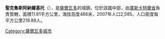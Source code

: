 '''聖克魯斯阿納爾基托'''（{{lang-es|Santa Cruz Analquito}}），是[[薩爾瓦多|薩爾瓦多]]的城鎮，位於該國中部，由[[庫斯卡特蘭省|庫斯卡特蘭省]]負責管轄，面積11.81平方公里，海拔高度486米，2007年人口2,585，人口密度每平方公里218.88人。

{{Coord|13|39|N|88|57|W|display=title}}

{{ElSalvador-geo-stub}}
[[Category:薩爾瓦多城市|Category:薩爾瓦多城市]]